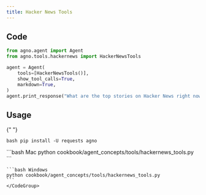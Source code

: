 ```yaml
---
title: Hacker News Tools
---
```


## Code

```python cookbook/agent_concepts/tools/hackernews_tools.py
from agno.agent import Agent
from agno.tools.hackernews import HackerNewsTools

agent = Agent(
    tools=[HackerNewsTools()],
    show_tool_calls=True,
    markdown=True,
)
agent.print_response("What are the top stories on Hacker News right now?")
```

## Usage

<Steps>
  <Snippet file="create-venv-step.mdx" />

{" "}

<Step title="Install libraries">```bash pip install -U requests agno ```</Step>

  <Step title="Run Agent">
    <CodeGroup>
    ```bash Mac
    python cookbook/agent_concepts/tools/hackernews_tools.py
    ```

    ```bash Windows
    python cookbook/agent_concepts/tools/hackernews_tools.py
    ```
    </CodeGroup>

  </Step>
</Steps>
